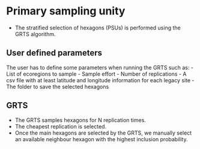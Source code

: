 # Primary sampling unity

- The stratified selection of hexagons (PSUs) is performed using the GRTS algorithm.

## User defined parameters

The user has to define some parameters when running the GRTS such as:
- List of ecoregions to sample
- Sample effort
- Number of replications
- A csv file with at least latitude and longitude information for each legacy site
- The folder to save the selected hexagons


## GRTS

- The GRTS samples hexagons for N replication times.
- The cheapest replication is selected.
- Once the main hexagons are selected by the GRTS, we manually select an available neighbour hexagon with the highest inclusion probability.
